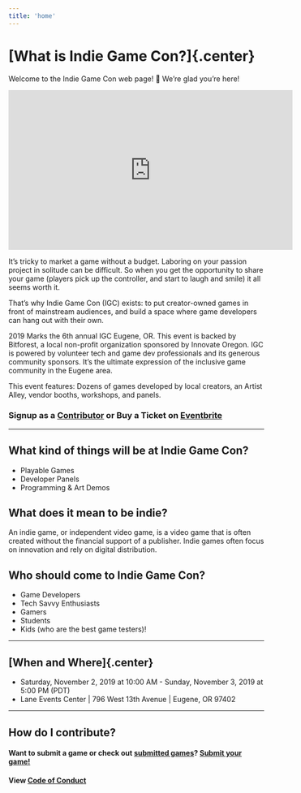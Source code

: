 ```yaml
---
title: 'home'
---
```

# [What is Indie Game Con?]{.center}

Welcome to the Indie Game Con web page! 🎉 We’re glad you’re here!

<iframe width="560" height="315" src="https://www.youtube-nocookie.com/embed/cOagQX87SCI" frameborder="0" allow="accelerometer; autoplay; encrypted-media; gyroscope; picture-in-picture" allowfullscreen></iframe>

It’s tricky to market a game without a budget. Laboring on your passion project in solitude can be difficult. So when you get the opportunity to share your game (players pick up the controller, and start to laugh and smile) it all seems worth it.

That’s why Indie Game Con (IGC) exists: to put creator-owned games in front of mainstream audiences, and build a space where game developers can hang out with their own. 

2019 Marks the 6th annual IGC Eugene, OR.  This event is backed by Bitforest, a local non-profit organization sponsored by Innovate Oregon.  IGC is powered by volunteer tech and game dev professionals and its generous community sponsors.  It’s the ultimate expression of the inclusive game community in the Eugene area.

This event features: Dozens of games developed by local creators, an Artist Alley, vendor booths, workshops, and panels. 

### Signup as a [Contributor](/developers) or Buy a Ticket on [Eventbrite](https://indiegamecon2019.eventbrite.com)

---

## What kind of things will be at Indie Game Con?

- Playable Games
- Developer Panels
- Programming & Art Demos

## What does it mean to be indie?

An indie game, or independent video game, is a video game that is often created without the financial support of a publisher. Indie games often focus on innovation and rely on digital distribution.

## Who should come to Indie Game Con?

- Game Developers
- Tech Savvy Enthusiasts
- Gamers
- Students
- Kids (who are the best game testers)!

---

## [When and Where]{.center}

- Saturday, November 2, 2019 at 10:00 AM - Sunday, November 3, 2019 at 5:00 PM (PDT)
- Lane Events Center | 796 West 13th Avenue | Eugene, OR 97402

---

## How do I contribute?

#### Want to submit a game or check out [submitted games](/games)? [Submit your game!](/developers)

#### View [Code of Conduct](/codeOfConduct)

